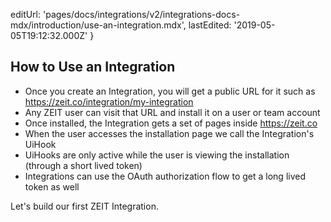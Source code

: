   editUrl:
    'pages/docs/integrations/v2/integrations-docs-mdx/introduction/use-an-integration.mdx',
  lastEdited: '2019-05-05T19:12:32.000Z'
}

## How to Use an Integration

- Once you create an Integration, you will get a public URL for it such as <https://zeit.co/integration/my-integration>
- Any ZEIT user can visit that URL and install it on a user or team account
- Once installed, the Integration gets a set of pages inside <https://zeit.co>
- When the user accesses the installation page we call the Integration's UiHook
- UiHooks are only active while the user is viewing the installation (through a short lived token)
- Integrations can use the OAuth authorization flow to get a long lived token as well

Let's build our first ZEIT Integration.
